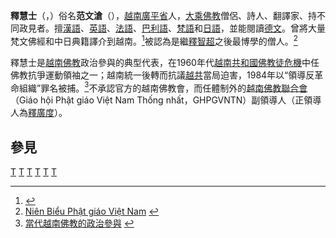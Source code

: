 '''釋慧士'''（{{vie|hn=釋慧士|qn=Thích Tuệ Sỹ}}，{{bd|1943年|2月15日}}）俗名'''范文滄'''（{{vie|hn=范文滄|qn=Phạm Văn Thương}}），[[越南|越南]][[廣平省|廣平省]]人，[[大乘佛教|大乘佛教]]僧侶、詩人、翻譯家、持不同政見者。擅[[漢語|漢語]]、[[英語|英語]]、[[法語|法語]]、[[巴利語|巴利語]]、[[梵語|梵語]]和[[日語|日語]]，並能閱讀[[德文|德文]]。曾將大量梵文佛經和中日典籍譯介到越南。<ref name="amnesty">{{Cite web |url=http://web.amnesty.org/library/Index/ENGASA410101998?open&of=ENG-393 |title=Amnesty International, ASA 41/010/1998, December 1998 |accessdate=2014-06-18 |archive-date=2003-05-16 |archive-url=https://web.archive.org/web/20030516130449/http://web.amnesty.org/library/Index/ENGASA410101998?open&of=ENG-393 |dead-url=yes }}</ref>被認為是繼[[釋智超|釋智超]]之後最博學的僧人。<ref>[http://daitangkinhvietnam.org/content/view/503/105/ Niên Biểu Phật giáo Việt Nam] {{webarchive|url=https://web.archive.org/web/20101212205522/http://daitangkinhvietnam.org/content/view/503/105 |date=2010-12-12 }}</ref>

釋慧士是[[越南佛教|越南佛教]]政治參與的典型代表，在1960年代[[越南共和國|越南共和國]][[佛教徒危機|佛教徒危機]]中任佛教抗爭運動領袖之一；越南統一後轉而抗議[[越共|越共]]當局迫害，1984年以“領導反革命組織”罪名被捕。<ref>[http://www.cseas.ncnu.edu.tw/journal/v09_no2/2%20pp57-108%20TJSEAS9_2_.pdf 當代越南佛教的政治參與] {{webarchive|url=https://web.archive.org/web/20140714173042/http://www.cseas.ncnu.edu.tw/journal/v09_no2/2%20pp57-108%20TJSEAS9_2_.pdf |date=2014-07-14 }}</ref>不承認官方的越南佛教會，而任體制外的[[越南佛教聯合會|越南佛教聯合會]]（Giáo hội Phật giáo Việt Nam Thống nhất，GHPGVNTN）副領導人（正領導人為[[釋廣度|釋廣度]]）。

==參見==
<references/>

[[Category:廣平省人|T]]
[[Category:越南佛教出家眾|T]]
[[Category:越南詩人|T]]
[[Category:越南作家|T]]
[[Category:越南翻譯家|T]]
[[Category:越南持不同政見者|T]]
